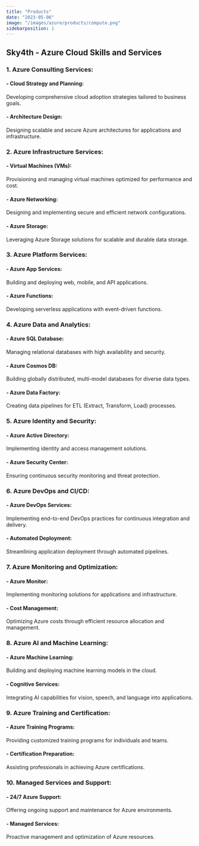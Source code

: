 ```yaml
---
title: "Products"
date: "2023-05-06"
image: "/images/azure/products/compute.png"
sidebarposition: 1
---
```

## Sky4th - Azure Cloud Skills and Services

### 1. Azure Consulting Services:

#### - Cloud Strategy and Planning:
Developing comprehensive cloud adoption strategies tailored to business goals.

#### - Architecture Design:
Designing scalable and secure Azure architectures for applications and infrastructure.

### 2. Azure Infrastructure Services:

#### - Virtual Machines (VMs):
Provisioning and managing virtual machines optimized for performance and cost.

#### - Azure Networking:
Designing and implementing secure and efficient network configurations.

#### - Azure Storage:
Leveraging Azure Storage solutions for scalable and durable data storage.

### 3. Azure Platform Services:

#### - Azure App Services:
Building and deploying web, mobile, and API applications.

#### - Azure Functions:
Developing serverless applications with event-driven functions.

### 4. Azure Data and Analytics:

#### - Azure SQL Database:
Managing relational databases with high availability and security.

#### - Azure Cosmos DB:
Building globally distributed, multi-model databases for diverse data types.

#### - Azure Data Factory:
Creating data pipelines for ETL (Extract, Transform, Load) processes.

### 5. Azure Identity and Security:

#### - Azure Active Directory:
Implementing identity and access management solutions.

#### - Azure Security Center:
Ensuring continuous security monitoring and threat protection.

### 6. Azure DevOps and CI/CD:

#### - Azure DevOps Services:
Implementing end-to-end DevOps practices for continuous integration and delivery.

#### - Automated Deployment:
Streamlining application deployment through automated pipelines.

### 7. Azure Monitoring and Optimization:

#### - Azure Monitor:
Implementing monitoring solutions for applications and infrastructure.

#### - Cost Management:
Optimizing Azure costs through efficient resource allocation and management.

### 8. Azure AI and Machine Learning:

#### - Azure Machine Learning:
Building and deploying machine learning models in the cloud.

#### - Cognitive Services:
Integrating AI capabilities for vision, speech, and language into applications.

### 9. Azure Training and Certification:

#### - Azure Training Programs:
Providing customized training programs for individuals and teams.

#### - Certification Preparation:
Assisting professionals in achieving Azure certifications.

### 10. Managed Services and Support:

#### - 24/7 Azure Support:
Offering ongoing support and maintenance for Azure environments.

#### - Managed Services:
Proactive management and optimization of Azure resources.
